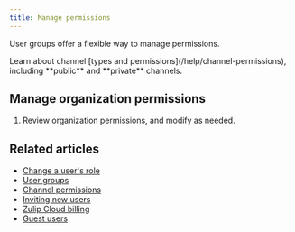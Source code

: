 ```yaml
---
title: Manage permissions
---
```




<UserRolesIntro />

User groups offer a flexible way to manage permissions.

<ZulipTip>
  Learn about channel [types and permissions](/help/channel-permissions),
  including **public** and **private** channels.
</ZulipTip>

## Manage organization permissions

<FlattenedSteps>
  <NavigationSteps target="settings/organization-permissions" />

  1. Review organization permissions, and modify as needed.

  <SaveChanges />
</FlattenedSteps>

## Related articles

* [Change a user's role](/help/user-roles#change-a-users-role)
* [User groups](/help/user-groups)
* [Channel permissions](/help/channel-permissions)
* [Inviting new users](/help/invite-new-users)
* [Zulip Cloud billing](/help/zulip-cloud-billing)
* [Guest users](/help/guest-users)

